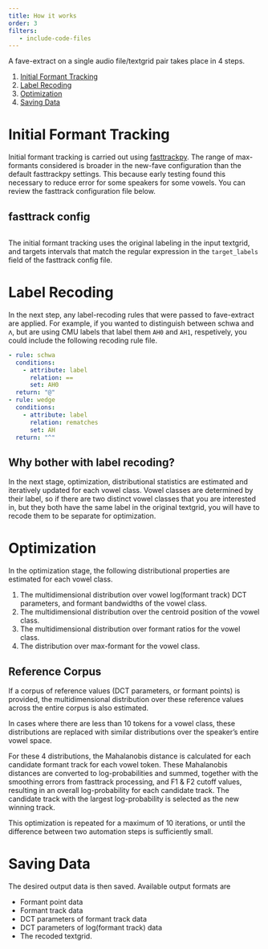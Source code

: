 ```yaml
---
title: How it works
order: 3
filters:
   - include-code-files
---
```


A fave-extract on a single audio file/textgrid pair takes place in 4 steps.

1.  [Initial Formant Tracking]
2.  [Label Recoding]
3.  [Optimization]
4.  [Saving Data]

# Initial Formant Tracking

Initial formant tracking is carried out using [fasttrackpy](https://fasttrackiverse.github.io/fasttrackpy/). The range of max-formants considered is broader in the new-fave configuration than the default fasttrackpy settings. This because early testing found this necessary to reduce error for some speakers for some vowels. You can review the fasttrack configuration file below.

::: {.callout-note collapse="true"}
## fasttrack config

``` .yaml
```
:::

The initial formant tracking uses the original labeling in the input textgrid, and targets intervals that match the regular expression in the `target_labels` field of the fasttrack config file.

# Label Recoding

In the next step, any label-recoding rules that were passed to fave-extract are applied. For example, if you wanted to distinguish between schwa and ʌ, but are using CMU labels that label them `AH0` and `AH1`, respetively, you could include the following recoding rule file.

``` yaml
- rule: schwa
  conditions:
    - attribute: label
      relation: ==
      set: AH0
  return: "@"
- rule: wedge
  conditions:
    - attribute: label
      relation: rematches
      set: AH
  return: "^"
```

## Why bother with label recoding?

In the next stage, optimization, distributional statistics are estimated and iteratively updated for each vowel class. Vowel classes are determined by their label, so if there are two distinct vowel classes that you are interested in, but they both have the same label in the original textgrid, you will have to recode them to be separate for optimization.

# Optimization

In the optimization stage, the following distributional properties are estimated for each vowel class.

1.  The multidimensional distribution over vowel log(formant track) DCT parameters, and formant bandwidths of the vowel class.
2.  The multidimensional distribution over the centroid position of the vowel class.
3.  The multidimensional distribution over formant ratios for the vowel class.
4.  The distribution over max-formant for the vowel class.

::: callout-note
## Reference Corpus

If a corpus of reference values (DCT parameters, or formant points) is provided, the multidimensional distribution over these reference values across the entire corpus is also estimated.
:::

In cases where there are less than 10 tokens for a vowel class, these distributions are replaced with similar distributions over the speaker's entire vowel space.

For these 4 distributions, the Mahalanobis distance is calculated for each candidate formant track for each vowel token. These Mahalanobis distances are converted to log-probabilities and summed, together with the smoothing errors from fasttrack processing, and F1 & F2 cutoff values, resulting in an overall log-probability for each candidate track. The candidate track with the largest log-probability is selected as the new winning track.

This optimization is repeated for a maximum of 10 iterations, or until the difference between two automation steps is sufficiently small.

# Saving Data

The desired output data is then saved. Available output formats are

- Formant point data
- Formant track data
- DCT parameters of formant track data
- DCT parameters of log(formant track) data
- The recoded textgrid.